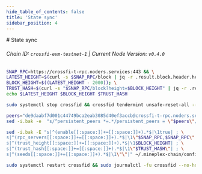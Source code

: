 ```yaml
---
hide_table_of_contents: false
title: 'State sync'
sidebar_position: 4
---
```


<div class="h1-with-icon icon-crossfi">
  # State sync
</div>

###### Chain ID: `crossfi-evm-testnet-1` | Current Node Version: `v0.4.0`

```bash
SNAP_RPC=https://crossfi-t-rpc.noders.services:443 && \
LATEST_HEIGHT=$(curl -s $SNAP_RPC/block | jq -r .result.block.header.height); \
BLOCK_HEIGHT=$((LATEST_HEIGHT - 2000)); \
TRUST_HASH=$(curl -s "$SNAP_RPC/block?height=$BLOCK_HEIGHT" | jq -r .result.block_id.hash) && \
echo $LATEST_HEIGHT $BLOCK_HEIGHT $TRUST_HASH
```

```bash
sudo systemctl stop crossfid && crossfid tendermint unsafe-reset-all --home ~/.mineplex-chain --keep-addr-book
```

```bash
peers="de9daabf7d001c44749bca2eab3085d40ef3accb@crossfi-t-rpc.noders.services:26056"
sed -i.bak -e  "s/^persistent_peers *=.*/persistent_peers = \"$peers\"/" ~/.mineplex-chain/config/config.toml
```

```bash
sed -i.bak -E "s|^(enable[[:space:]]+=[[:space:]]+).*$|\1true| ; \
s|^(rpc_servers[[:space:]]+=[[:space:]]+).*$|\1\"$SNAP_RPC,$SNAP_RPC\"| ; \
s|^(trust_height[[:space:]]+=[[:space:]]+).*$|\1$BLOCK_HEIGHT| ; \
s|^(trust_hash[[:space:]]+=[[:space:]]+).*$|\1\"$TRUST_HASH\"| ; \
s|^(seeds[[:space:]]+=[[:space:]]+).*$|\1\"\"|" ~/.mineplex-chain/config/config.toml
```

```bash
sudo systemctl restart crossfid && sudo journalctl -fu crossfid --no-hostname -o cat
```

